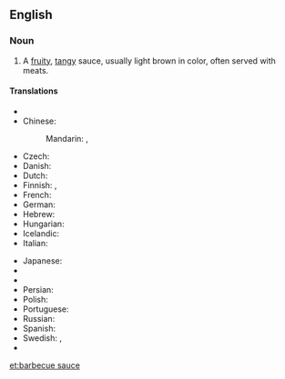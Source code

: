 ==English==
{{wikipedia}}

===Noun===
{{en-noun|head=[[barbecue]] [[sauce]]|~}}

# A [[fruity]], [[tangy]] sauce, usually light brown in color, often served with meats.

====Translations====
{{trans-top|type of sauce}}
* {{trreq|ar}}
* Chinese:
*: Mandarin: {{t|cmn|烤肉醬|sc=Hani}}, {{t|cmn|烤肉酱|tr=kǎoròu jiàng|sc=Hani}}
* Czech: {{t-|cs|sladkokyselá omáčka}}
* Danish: {{t|da|barbecuesovs|c}}
* Dutch: {{t-|nl|barbecuesaus}}
* Finnish: {{t-|fi|grillauskastike}},  {{t+|fi|grillikastike}}
* French: {{t-|fr|sauce barbecue|f}}
* German: {{t-|de|Barbecuesauce}}
* Hebrew: {{t-|he|רוטב ברביקיו|m}}
* Hungarian: {{t-|hu|barbecue-szósz}}
* Icelandic: {{t-|is|BBQ-sósa}}
* Italian: {{t-|it|salsa barbecue|f}}
{{trans-mid}}
* Japanese: {{t-|ja|バーベキューソース|tr=bābekyū sōsu}}
* {{trreq|ko}}
* {{trreq|lt}}
* Persian: {{t-|fa|سس تنوری}}
* Polish: {{t-|pl|sos barbecue|m}}
* Portuguese: {{t-|pt|molho de churrasco|m}}
* Russian: {{t-|ru|соус для барбекью|m|tr=sóus dlja barbek’jú}}
* Spanish: {{t+|es|salsa barbacoa|f}}
* Swedish: {{t-|sv|grillsås|c}}, {{t-|sv|barbecuesås|c}}
* {{trreq|vi}}
{{trans-bottom}}

[[et:barbecue sauce]]